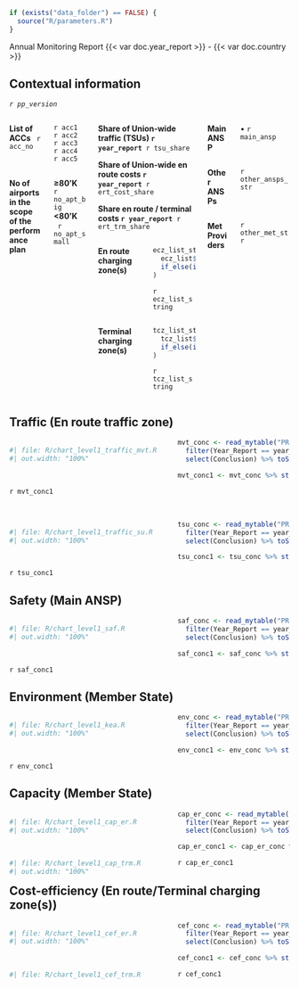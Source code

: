 ```r
if (exists("data_folder") == FALSE) {
  source("R/parameters.R")
}
```

[Annual Monitoring Report {{< var doc.year_report >}} - {{< var doc.country >}}]{.fakeh1}

## Contextual information
*`r pp_version`*

<!-- ******************* 1st column -->
::: columns
:::: {.column width="30%"}
::::: columns
:::::: {.column width="50%"}
**List of ACCs  ** `r acc_no`
::::::

:::::: {.column width="50%"}
`r acc1`<br/>`r acc2`<br/>`r acc3`<br/>`r acc4`<br/>`r acc5`
::::::
:::::

::::: columns
:::::: {.column width="50%"}
**No of airports in the scope of the performance plan**
::::::

:::::: {.column width="50%"}
**≥80'K    ** `r no_apt_big`<br/> **<80'K     ** `r no_apt_small`
::::::
:::::
::::

<!-- ******************* 2nd column -->
:::: {.column width="38%"}
<p style="margin-bottom: 0.5rem"> **Share of Union-wide traffic (TSUs) `r year_report` **  `r tsu_share` </p>

<p style="margin-bottom: 0.5rem"> **Share of Union-wide en route costs `r year_report` ** `r ert_cost_share` </p>

**Share en route / terminal costs `r year_report` ** `r ert_trm_share`

::::: columns
:::::: {.column width="50%"}
**En route charging zone(s)**
::::::

:::::: {.column width="50%"}
```r
ecz_list_string <- paste0(
  ecz_list$ecz_name[1],
  if_else(is.na(ecz_list$ecz_name[2]) == TRUE, '' ,  paste0('<br/>', ecz_list$ecz_name[2]))
)
```

`r ecz_list_string`

::::::
:::::

::::: columns
:::::: {.column width="50%"}
[**Terminal charging zone(s)**]{.context-text}
::::::

:::::: {.column width="50%"}
```r
tcz_list_string <- paste0(
  tcz_list$tcz_name[1],
  if_else(is.na(tcz_list$tcz_name[2]) == TRUE, '' ,  paste0('<br/>', tcz_list$tcz_name[2]))
)
```

`r tcz_list_string`

::::::
:::::
::::

<!-- ******************* 3rd column -->
:::: {.column width="32%"}
::::: columns
:::::: {.column width="30%"}
**Main ANSP ** 
::::::

:::::: {.column width="70%"}
• `r main_ansp`
::::::
:::::

::::: columns
:::::: {.column width="30%"}
**Other ANSPs **
::::::

:::::: {.column width="70%"}
`r other_ansps_str`
::::::
:::::

::::: columns
:::::: {.column width="30%"}
**Met Providers **
::::::

:::::: {.column width="70%"}
`r other_met_str`
::::::
:::::

::::
:::

## Traffic (En route traffic zone)

::: {#container-mvt}
:::: {#chart-mvt style="float: left; width: 60%"}
```r
#| file: R/chart_level1_traffic_mvt.R
#| out.width: "100%"
```
::::

:::: {#concl-mvt}
```r
mvt_conc <- read_mytable("PRB_findings.xlsx", "traffic_IFR", "Table_Findings_traffic_IFR") %>% 
  filter(Year_Report == year_report, State == country) %>% 
  select(Conclusion) %>% toString() %>% paste0(., "@")

mvt_conc1 <- mvt_conc %>% str_replace_all(c('", ' = '\n\n', '\"' = '', '\n\n\n' = '\n\n')) %>% str_replace(fixed('c('), '') %>%  str_replace(fixed(')@'), '') 
```

`r mvt_conc1`
::::
:::

::: {#container-su style="clear: both"}

<br>

:::: {#chart-su style="float: left; width: 60%"}
```r
#| file: R/chart_level1_traffic_su.R
#| out.width: "100%"
```
::::

:::: {#concl-su}
```r
tsu_conc <- read_mytable("PRB_findings.xlsx", "traffic_SUs", "Table_Findings_traffic_TSU") %>% 
  filter(Year_Report == year_report, State == country) %>% 
  select(Conclusion) %>% toString() %>% paste0(., "@")

tsu_conc1 <- tsu_conc %>% str_replace_all(c('", ' = '\n\n', '\"' = '', '\n\n\n' = '\n\n')) %>% str_replace(fixed('c('), '') %>%  str_replace(fixed(')@'), '') 
```

`r tsu_conc1`
::::
:::

::: {#container-saf style="clear: both"}

## Safety (Main ANSP)

:::: {#chart-saf style="float: left; width: 60%"}
```r
#| file: R/chart_level1_saf.R
#| out.width: "100%"
```
::::

:::: {#concl-saf}
```r
saf_conc <- read_mytable("PRB_findings.xlsx", "traffic_SUs", "Table_Findings_traffic_TSU") %>% 
  filter(Year_Report == year_report, State == country) %>% 
  select(Conclusion) %>% toString() %>% paste0(., "@")

saf_conc1 <- saf_conc %>% str_replace_all(c('", ' = '\n\n', '\"' = '', '\n\n\n' = '\n\n')) %>% str_replace(fixed('c('), '') %>%  str_replace(fixed(')@'), '\n') 
```

`r saf_conc1`
::::
:::

::: {#container-env style="clear: both"}

## Environment (Member State)

:::: {#chart-env style="float: left; width: 60%"}
```r
#| file: R/chart_level1_kea.R
#| out.width: "100%"
```
::::

:::: {#concl-env}
```r
env_conc <- read_mytable("PRB_findings.xlsx", "environment", "Table_Findings_environment") %>% 
  filter(Year_Report == year_report, State == country) %>% 
  select(Conclusion) %>% toString() %>% paste0(., "@")

env_conc1 <- env_conc %>% str_replace_all(c('", ' = '\n\n', '\"' = '', '\n\n\n' = '\n\n')) %>% str_replace(fixed('c('), '') %>%  str_replace(fixed(')@'), '\n') 
```

`r env_conc1`
::::
:::

::: {#container-cap style="clear: both"}

## Capacity (Member State)

:::: {#chart-cap style="float: left; width: 60%"}
```r
#| file: R/chart_level1_cap_er.R
#| out.width: "100%"
```

<br>

```r
#| file: R/chart_level1_cap_trm.R
#| out.width: "100%"
```
::::

:::: {#concl-cap}
```r
cap_er_conc <- read_mytable("PRB_findings.xlsx", "ER_capacity", "Table_Findings_ER_capacity") %>% 
  filter(Year_Report == year_report, State == country) %>% 
  select(Conclusion) %>% toString() %>% paste0(., "@")

cap_er_conc1 <- cap_er_conc %>% str_replace_all(c('", ' = '\n\n', '\"' = '', '\n\n\n' = '\n\n')) %>% str_replace(fixed('c('), '') %>%  str_replace(fixed(')@'), '\n') 
```

`r cap_er_conc1`
::::
:::

::: {#container-cef style="clear: both"}

## Cost-efficiency (En route/Terminal charging zone(s))

:::: {#chart-cef style="float: left; width: 60%"}
```r
#| file: R/chart_level1_cef_er.R
#| out.width: "100%"
```

<br>

```r
#| file: R/chart_level1_cef_trm.R
```
::::

:::: {#concl-cef}
```r
cef_conc <- read_mytable("PRB_findings.xlsx", "cost-efficiency", "Table_Findings_CEFF") %>% 
  filter(Year_Report == year_report, State == country) %>% 
  select(Conclusion) %>% toString() %>% paste0(., "@")

cef_conc1 <- cef_conc %>% str_replace_all(c('", ' = '\n\n', '\"' = '', '\n\n\n' = '\n\n')) %>% str_replace(fixed('c('), '') %>%  str_replace(fixed(')@'), '\n') 
```

`r cef_conc1`
::::
:::
